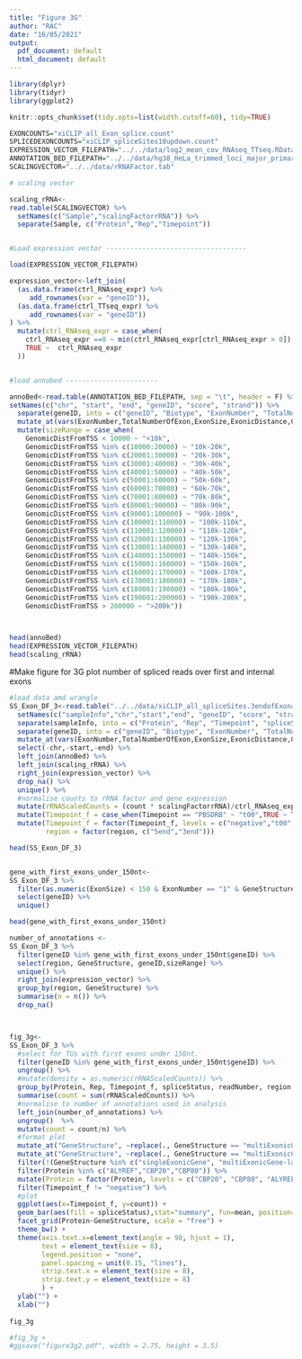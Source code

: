 ```yaml
---
title: "Figure 3G"
author: "RAC"
date: "16/05/2021"
output:
  pdf_document: default
  html_document: default
---
```


```r

library(dplyr)
library(tidyr)
library(ggplot2)

knitr::opts_chunk$set(tidy.opts=list(width.cutoff=60), tidy=TRUE)

EXONCOUNTS="xiCLIP_all_Exon_splice.count"
SPLICEDEXONCOUNTS="xiCLIP_spliceSites10updown.count"
EXPRESSION_VECTOR_FILEPATH="../../data/log2_mean_cov_RNAseq_TTseq.RData"
ANNOTATION_BED_FILEPATH="../../data/hg38_HeLa_trimmed_loci_major_primary_isoform_annotated.exonNumber.sizeRange.TotalExonNumber.DistFromTSS.relDistToTSS.bed"
SCALINGVECTOR="../../data/rRNAFactor.tab"

```

```r

# scaling vector

scaling_rRNA<-
read.table(SCALINGVECTOR) %>% 
  setNames(c("Sample","scalingFactorrRNA")) %>%
  separate(Sample, c("Protein","Rep","Timepoint"))


#Load expression vector -----------------------------------

load(EXPRESSION_VECTOR_FILEPATH)

expression_vector<-left_join( 
  (as.data.frame(ctrl_RNAseq_expr) %>% 
     add_rownames(var = "geneID")),
  (as.data.frame(ctrl_TTseq_expr) %>% 
     add_rownames(var = "geneID"))
) %>% 
  mutate(ctrl_RNAseq_expr = case_when(
    ctrl_RNAseq_expr ==0 ~ min(ctrl_RNAseq_expr[ctrl_RNAseq_expr > 0]), 
    TRUE ~  ctrl_RNAseq_expr
  ))


#load annobed -----------------------

annoBed<-read.table(ANNOTATION_BED_FILEPATH, sep = "\t", header = F) %>% 
setNames(c("chr", "start", "end", "geneID", "score", "strand")) %>% 
  separate(geneID, into = c("geneID", "Biotype", "ExonNumber", "TotalNumberOfExon", "ExonSize", "ExonicDistance", "GenomicDistFromTSS","ExonStature", "GeneStructure"), sep=":::") %>%
  mutate_at(vars(ExonNumber,TotalNumberOfExon,ExonSize,ExonicDistance,GenomicDistFromTSS), .funs = as.numeric) %>% 
  mutate(sizeRange = case_when( 
    GenomicDistFromTSS < 10000 ~ "<10k",
    GenomicDistFromTSS %in% c(10000:20000) ~ "10k-20k",
    GenomicDistFromTSS %in% c(20001:30000) ~ "20k-30k",
    GenomicDistFromTSS %in% c(30001:40000) ~ "30k-40k",
    GenomicDistFromTSS %in% c(40001:50000) ~ "40k-50k",
    GenomicDistFromTSS %in% c(50001:60000) ~ "50k-60k",
    GenomicDistFromTSS %in% c(60001:70000) ~ "60k-70k",
    GenomicDistFromTSS %in% c(70001:80000) ~ "70k-80k",
    GenomicDistFromTSS %in% c(80001:90000) ~ "80k-90k",
    GenomicDistFromTSS %in% c(90001:100000) ~ "90k-100k",
    GenomicDistFromTSS %in% c(100001:110000) ~ "100k-110k",
    GenomicDistFromTSS %in% c(110001:120000) ~ "110k-120k",
    GenomicDistFromTSS %in% c(120001:130000) ~ "120k-130k",
    GenomicDistFromTSS %in% c(130001:140000) ~ "130k-140k",
    GenomicDistFromTSS %in% c(140001:150000) ~ "140k-150k",
    GenomicDistFromTSS %in% c(150001:160000) ~ "150k-160k",
    GenomicDistFromTSS %in% c(160001:170000) ~ "160k-170k",
    GenomicDistFromTSS %in% c(170001:180000) ~ "170k-180k",
    GenomicDistFromTSS %in% c(180001:190000) ~ "180k-190k",
    GenomicDistFromTSS %in% c(190001:200000) ~ "190k-200k",
    GenomicDistFromTSS > 200000 ~ ">200k"))



head(annoBed)
head(EXPRESSION_VECTOR_FILEPATH)
head(scaling_rRNA)
```
#Make figure for 3G
plot number of spliced reads over first and internal exons
```r
#load data amd wrangle
SS_Exon_DF_3<-read.table("../../data/xiCLIP_all_spliceSites.3endofExonand1ntdown.read2.count") %>% 
  setNames(c("sampleInfo","chr","start","end", "geneID", "score", "strand", "count")) %>% 
  separate(sampleInfo, into = c("Protein", "Rep", "Timepoint", "spliceStatus","readNumber")) %>%
  separate(geneID, into = c("geneID", "Biotype", "ExonNumber", "TotalNumberOfExon", "ExonSize", "ExonicDistance", "GenomicDistFromTSS","ExonStature", "GeneStructure","region"), sep=":::") %>%
  mutate_at(vars(ExonNumber,TotalNumberOfExon,ExonSize,ExonicDistance,GenomicDistFromTSS), .funs = as.numeric) %>% 
  select(-chr,-start,-end) %>%
  left_join(annoBed) %>%
  left_join(scaling_rRNA) %>%
  right_join(expression_vector) %>% 
  drop_na() %>% 
  unique() %>%
  #normalise counts to rRNA factor and gene expression
  mutate(rRNAScaledCounts = (count * scalingFactorrRNA)/ctrl_RNAseq_expr) %>% 
  mutate(Timepoint_f = case_when(Timepoint == "PBSDRB" ~ "t00",TRUE ~ Timepoint )) %>%
  mutate(Timepoint_f = factor(Timepoint_f, levels = c("negative","t00", "t05", "t10", "t15", "t20", "t40", "t60", "DMSO")),
         region = factor(region, c("5end","3end")))

head(SS_Exon_DF_3)


gene_with_first_exons_under_150nt<-
SS_Exon_DF_3 %>% 
  filter(as.numeric(ExonSize) < 150 & ExonNumber == "1" & GeneStructure == "multiExonicGene-firstExon") %>% 
  select(geneID) %>% 
  unique()

head(gene_with_first_exons_under_150nt)

number_of_annotations <-
SS_Exon_DF_3 %>% 
  filter(geneID %in% gene_with_first_exons_under_150nt$geneID) %>%
  select(region, GeneStructure, geneID,sizeRange) %>% 
  unique() %>% 
  right_join(expression_vector) %>% 
  group_by(region, GeneStructure) %>% 
  summarise(n = n()) %>% 
  drop_na()



fig_3g<-
SS_Exon_DF_3 %>% 
  #select for TUs with first exons under 150nt. 
  filter(geneID %in% gene_with_first_exons_under_150nt$geneID) %>%
  ungroup() %>% 
  #mutate(density = as.numeric(rRNAScaledCounts)) %>%
  group_by(Protein, Rep, Timepoint_f, spliceStatus, readNumber, region,GeneStructure) %>%
  summarise(count = sum(rRNAScaledCounts)) %>%
  #normalise to number of annotations used in analysis
  left_join(number_of_annotations) %>% 
  ungroup()  %>% 
  mutate(count = count/n) %>% 
  #format plot
  mutate_at("GeneStructure", ~replace(., GeneStructure == "multiExonicGene-internalExon", "Internal Exon")) %>% 
  mutate_at("GeneStructure", ~replace(., GeneStructure == "multiExonicGene-firstExon", "First Exon")) %>% 
  filter(!(GeneStructure %in% c("singleExonicGene", "multiExonicGene-lastExon"))) %>% 
  filter(Protein %in% c("ALYREF","CBP20","CBP80")) %>% 
  mutate(Protein = factor(Protein, levels = c("CBP20", "CBP80", "ALYREF"))) %>% 
  filter(Timepoint_f != "negative") %>%
  #plot
  ggplot(aes(x=Timepoint_f, y=count)) + 
  geom_bar(aes(fill = spliceStatus),stat="summary", fun=mean, position="dodge") + 
  facet_grid(Protein~GeneStructure, scale = "free") + 
  theme_bw() + 
  theme(axis.text.x=element_text(angle = 90, hjust = 1),
        text = element_text(size = 8),
        legend.position = "none",
        panel.spacing = unit(0.15, "lines"),
        strip.text.x = element_text(size = 8),
        strip.text.y = element_text(size = 8)
        ) + 
  ylab("") + 
  xlab("") 
 
fig_3g

#fig_3g + 
#ggsave("figure3g2.pdf", width = 2.75, height = 3.5)


```